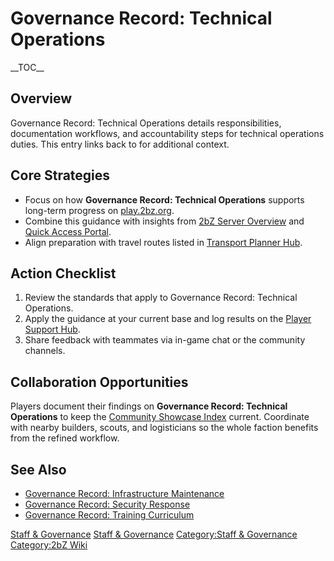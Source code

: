{{Short description|Governance Record: Technical Operations details responsibilities, documentation workflows, and accountability steps for technical operations duties}}
= Governance Record: Technical Operations =
{{2bZ Navbox}}
__TOC__

== Overview ==
Governance Record: Technical Operations details responsibilities, documentation workflows,
and accountability steps for technical operations duties. This entry links back to
[[Category:Staff & Governance|Staff & Governance]] for additional context.

== Core Strategies ==
* Focus on how '''Governance Record: Technical Operations''' supports long-term progress on [[play.2bz.org]].
* Combine this guidance with insights from [[2bZ Server Overview]] and [[Quick Access Portal]].
* Align preparation with travel routes listed in [[Transport Planner Hub]].

== Action Checklist ==
# Review the [[Category:Staff & Governance|Staff & Governance]] standards that apply to Governance Record: Technical Operations.
# Apply the guidance at your current base and log results on the [[Player Support Hub]].
# Share feedback with teammates via in-game chat or the community channels.

== Collaboration Opportunities ==
Players document their findings on '''Governance Record: Technical Operations''' to keep
the [[Community Showcase Index]] current. Coordinate with nearby builders, scouts, and
logisticians so the whole faction benefits from the refined workflow.

== See Also ==
* [[Governance Record: Infrastructure Maintenance]]
* [[Governance Record: Security Response]]
* [[Governance Record: Training Curriculum]]

[[Category:Staff & Governance]]
[[Category:2bZ Wiki]]
